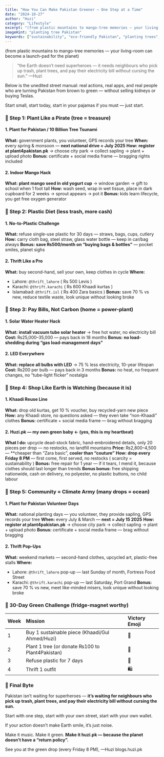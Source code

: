 ```yaml
---
title: "How You Can Make Pakistan Greener — One Step at a Time"
date: "2024-10-27"
author: "Huzi"
category: "Lifestyle"
excerpt: "(from plastic mountains to mango-tree memories — your living-room can become a launch-pad for the planet)"
imageHint: "planting tree Pakistan"
keywords: ["sustainability", "eco-friendly Pakistan", "planting trees", "recycling", "upcycling", "Huzi.pk", "green living", "climate action Pakistan"]
---
```


(from plastic mountains to mango-tree memories — your living-room can become a launch-pad for the planet)

> “the Earth doesn’t need superheroes —
> it needs neighbours who pick up trash, plant trees, and pay their electricity bill without cursing the sun.”
> —Huzi

Below is the unedited street manual: real actions, real apps, and real people who are turning Pakistan from brown to green — without selling kidneys or buying Teslas.

Start small, start today, start in your pajamas if you must — just start.

### 🌱 Step 1: Plant Like a Pirate (tree = treasure)

#### 1. Plant for Pakistan / 10 Billion Tree Tsunami
**What:** government plants, you volunteer, GPS records your tree
**When:** every spring & monsoon — **next national drive = July 2025**
**How:** **register at plant4pakistan.pk** → choose city park → collect sapling → plant + upload photo
**Bonus:** certificate + social media frame — bragging rights included

#### 2. Indoor Mango Hack
**What:** **plant mango seed in old yogurt cup** → window garden → gift to school when 1 foot tall
**How:** wash seed, wrap in wet tissue, place in dark cupboard for 2 weeks → sprout appears → pot it
**Bonus:** kids learn lifecycle, you get free oxygen generator

### 🥤 Step 2: Plastic Diet (less trash, more cash)

#### 1. No-to-Plastic Challenge
**What:** refuse single-use plastic for 30 days — straws, bags, cups, cutlery
**How:** carry cloth bag, steel straw, glass water bottle — keep in car/bag always
**Bonus:** **save ₨500/month on “buying bags & bottles”** — pocket smiles, planet sighs

#### 2. Thrift Like a Pro
**What:** buy second-hand, sell your own, keep clothes in cycle
**Where:**
- Lahore: `@thrift_lahore` ( Rs 500 Levis )
- Karachi: `@thrift.karachi` ( Rs 600 Khaadi kurtas )
- Islamabad: `@thrift.isl` ( Rs 400 Zara basics )
**Bonus:** save 70 % vs new, reduce textile waste, look unique without looking broke

### 🔌 Step 3: Pay Bills, Not Carbon (home = power-plant)

#### 1. Solar Water Heater Hack
**What:** **install vacuum tube solar heater** → free hot water, no electricity bill
**Cost:** ₨25,000–35,000 — pays back in 18 months
**Bonus:** **no load-shedding during “gas load-management days”**

#### 2. LED Everywhere
**What:** **replace all bulbs with LED** → 75 % less electricity, 10-year lifespan
**Cost:** ₨200 per bulb — pays back in 3 months
**Bonus:** no heat, no frequent changes, no “tube-light flicker” nostalgia

### 🛒 Step 4: Shop Like Earth is Watching (because it is)

#### 1. Khaadi Reuse Line
**What:** drop old kurtas, get 10 % voucher, buy recycled-yarn new piece
**How:** any Khaadi store, no questions asked — they even take “non-Khaadi” clothes
**Bonus:** certificate + social media frame — brag without bragging

#### 2. Huzi.pk — my own green baby ← (yes, this is my heartbeat)
**What I do:** upcycle dead-stock fabric, hand-embroidered details, only 20 pieces per drop — no restocks, no landfill mountains
**Price:** ₨2,800–4,500 — **cheaper than “Zara basic”, **cooler than “couture”**
**How:** **drop every Friday 8 PM** — first come, first served, no restocks ( scarcity = sustainability )
**Bonus:** free repair for 1 year — if it tears, I mend it, because clothes should last longer than trends
**Bonus bonus:** free shipping nationwide, cash on delivery, no polyester, no plastic buttons, no child labour

### 🌳 Step 5: Community = Climate Army (many drops = ocean)

#### 1. Plant for Pakistan Volunteer Days
**What:** national planting days — you volunteer, they provide sapling, GPS records your tree
**When:** every July & March — **next = July 15 2025**
**How:** **register at plant4pakistan.pk** → choose city park → collect sapling → plant + upload photo
**Bonus:** certificate + social media frame — brag without bragging

#### 2. Thrift Pop-Ups
**What:** weekend markets — second-hand clothes, upcycled art, plastic-free stalls
**Where:**
- Lahore: `@thrift_lahore` pop-up — last Sunday of month, Fortress Food Street
- Karachi: `@thrift.karachi` pop-up — last Saturday, Port Grand
**Bonus:** save 70 % vs new, meet like-minded misers, look unique without looking broke

### 🎯 30-Day Green Challenge (fridge-magnet worthy)

| Week | Mission                                         | Victory Emoji |
| :--- | :---------------------------------------------- | :------------ |
| 1    | Buy 1 sustainable piece (Khaadi/Gul Ahmed/Huzi) | 🌱            |
| 2    | Plant 1 tree (or donate ₨100 to Plant4Pakistan) | 🌳            |
| 3    | Refuse plastic for 7 days                       | 🥤            |
| 4    | Thrift 1 outfit                                 | 🛍️            |

### 🌱 Final Byte

Pakistan isn’t waiting for superheroes — **it’s waiting for neighbours who pick up trash, plant trees, and pay their electricity bill without cursing the sun.**

Start with one step, start with your own street, start with your own wallet.

If your action doesn’t make Earth smile, it’s just noise.

Make it music.
Make it green.
**Make it huzi.pk — because the planet doesn’t have a “return policy”.**

See you at the green drop (every Friday 8 PM),
—Huzi
blogs.huzi.pk
